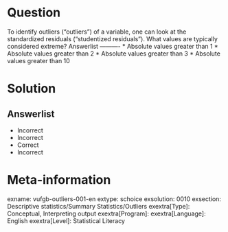 Question
========

To identify outliers ("outliers") of a variable, one can look at the standardized residuals ("studentized residuals"). What values are typically considered extreme? 
Answerlist
----------
* Absolute values greater than 1
* Absolute values greater than 2
* Absolute values greater than 3
* Absolute values greater than 10

Solution
========

Answerlist
----------
* Incorrect
* Incorrect
* Correct
* Incorrect

Meta-information
================
exname: vufgb-outliers-001-en
extype: schoice
exsolution: 0010
exsection: Descriptive statistics/Summary Statistics/Outliers
exextra[Type]: Conceptual, Interpreting output
exextra[Program]: 
exextra[Language]: English
exextra[Level]: Statistical Literacy
